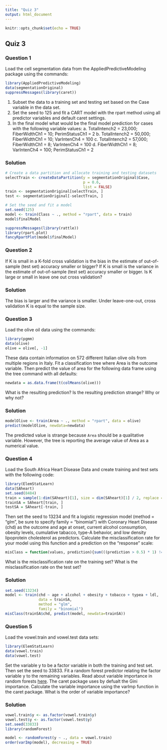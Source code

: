 ```yaml
---
title: "Quiz 3"
output: html_document
---
```


```r
knitr::opts_chunk$set(echo = TRUE)
```

## Quiz 3

### Question 1
Load the cell segmentation data from the AppliedPredictiveModeling package using the commands:
```r
library(AppliedPredictiveModeling)
data(segmentationOriginal)
suppressMessages(library(caret))
```

  1. Subset the data to a training set and testing set based on the Case variable in the data set.
  2. Set the seed to 125 and fit a CART model with the rpart method using all predictor variables and default caret settings.
  3. In the final model what would be the final model prediction for cases with the following variable values:
    a. TotalIntench2 = 23,000; FiberWidthCh1 = 10; PerimStatusCh1 = 2
    b. TotalIntench2 = 50,000; FiberWidthCh1 = 10; VarIntenCh4 = 100
    c. TotalIntench2 = 57,000; FiberWidthCh1 = 8; VarIntenCh4 = 100
    d. FiberWidthCh1 = 8; VarIntenCh4 = 100; PerimStatusCh1 = 2

### Solution
```r
# Create a data partition and allocate training and testing datasets
selectTrain <- createDataPartition(y = segmentationOriginal$Case,
                                   p = 0.6,
                                   list = FALSE)
train <- segmentationOriginal[selectTrain, ]
test <- segmentationOriginal[-selectTrain, ]

# Set the seed and fit a model
set.seed(125)
model <- train(Class ~ ., method = "rpart", data = train)
model$finalModel

suppressMessages(library(rattle))
library(rpart.plot)
fancyRpartPlot(model$finalModel)
```

### Question 2
If K is small in a K-fold cross validation is the bias in the estimate of out-of-sample (test set) accuracy smaller or bigger? If K is small is the variance in the estimate of out-of-sample (test set) accuracy smaller or bigger. Is K large or small in leave one out cross validation?

### Solution
The bias is larger and the variance is smaller.  Under leave-one-out, cross validation K is equal to the sample size.

### Question 3
Load the olive oil data using the commands:
```r
library(pgmm)
data(olive)
olive = olive[, -1]
```
These data contain information on 572 different Italian olive oils from multiple regions in Italy. Fit a classification tree where Area is the outcome variable. Then predict the value of area for the following data frame using the tree command with all defaults:
```r
newdata = as.data.frame(t(colMeans(olive)))
```
What is the resulting prediction? Is the resulting prediction strange? Why or why not?

### Solution
```r
modelOlive <- train(Area ~ ., method = "rpart", data = olive)
predict(modelOlive, newdata=newdata)
```
The predicted value is strange because `Area` should be a qualitative variable.  However, the tree is reporting the average value of Area as a numerical value.

### Question 4
Load the South Africa Heart Disease Data and create training and test sets with the following code:
```r
library(ElemStatLearn)
data(SAheart)
set.seed(8484)
train = sample(1:dim(SAheart)[1], size = dim(SAheart)[1] / 2, replace = F)
trainSA = SAheart[train, ]
testSA = SAheart[-train, ]
```
Then set the seed to 13234 and fit a logistic regression model (method = "glm", be sure to specify family = "binomial") with Coronary Heart Disease (chd) as the outcome and age at onset, current alcohol consumption, obesity levels, cumulative tabacco, type-A behavior, and low density lipoprotein cholesterol as predictors. Calculate the misclassification rate for your model using this function and a prediction on the "response" scale:
```r
misClass = function(values, prediction){sum(((prediction > 0.5) * 1) != values) / length(values)}
```
What is the misclassification rate on the training set? What is the misclassification rate on the test set?

### Solution
```r
set.seed(13234)
model <- train(chd ~ age + alcohol + obesity + tobacco + typea + ldl,
               data = trainSA,
               method = "glm",
               family = "binomial")
misClass(trainSA$chd, predict(model, newdata=trainSA))
```

### Question 5
Load the vowel.train and vowel.test data sets:
```r
library(ElemStatLearn)
data(vowel.train)
data(vowel.test) 
```
Set the variable y to be a factor variable in both the training and test set. Then set the seed to 33833. Fit a random forest predictor relating the factor variable y to the remaining variables. Read about variable importance in random forests [here](http://www.stat.berkeley.edu/~breiman/RandomForests/cc_home.htm#ooberr). The caret package uses by defualt the Gini importance. Calculate the variable importance using the varImp function in the caret package. What is the order of variable importance?

### Solution
```r
vowel.train$y <- as.factor(vowel.train$y)
vowel.test$y <- as.factor(vowel.test$y)
set.seed(33833)
library(randomForest)

model <- randomForest(y ~ ., data = vowel.train)
order(varImp(model), decreasing = TRUE)
```